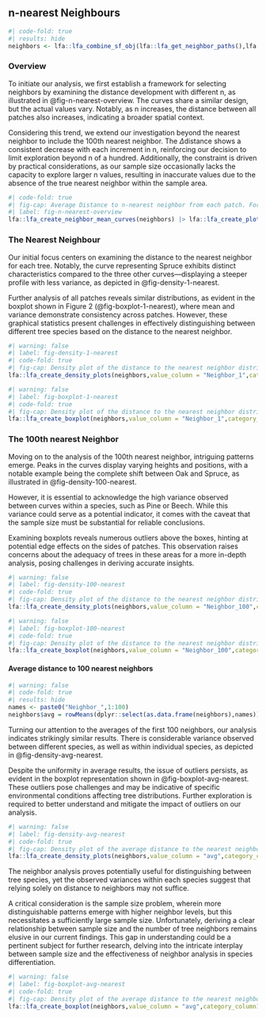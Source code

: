 ## n-nearest Neighbours

```r
#| code-fold: true
#| results: hide
neighbors <- lfa::lfa_combine_sf_obj(lfa::lfa_get_neighbor_paths(),lfa::lfa_get_all_areas())
```

### Overview
To initiate our analysis, we first establish a framework for selecting neighbors by examining the distance development with different n, as illustrated in @fig-n-nearest-overview. The curves share a similar design, but the actual values vary. Notably, as n increases, the distance between all patches also increases, indicating a broader spatial context.

Considering this trend, we extend our investigation beyond the nearest neighbor to include the 100th nearest neighbor. The $\Delta$distance shows a consistent decrease with each increment in n, reinforcing our decision to limit exploration beyond n of a hundred. Additionally, the constraint is driven by practical considerations, as our sample size occasionally lacks the capacity to explore larger n values, resulting in inaccurate values due to the absence of the true nearest neighbor within the sample area.


```r
#| code-fold: true
#| fig-cap: Average Distance to n-nearest neighbor from each patch. For simplicity colored by the dominant specie of each tree.
#| label: fig-n-nearest-overview 
lfa::lfa_create_neighbor_mean_curves(neighbors) |> lfa::lfa_create_plot_per_area()
```


### The Nearest Neighbour
Our initial focus centers on examining the distance to the nearest neighbor for each tree. Notably, the curve representing Spruce exhibits distinct characteristics compared to the three other curves—displaying a steeper profile with less variance, as depicted in @fig-density-1-nearest.

Further analysis of all patches reveals similar distributions, as evident in the boxplot shown in Figure 2 (@fig-boxplot-1-nearest), where mean and variance demonstrate consistency across patches. However, these graphical statistics present challenges in effectively distinguishing between different tree species based on the distance to the nearest neighbor.


```r
#| warning: false
#| label: fig-density-1-nearest
#| code-fold: true
#| fig-cap: Density plot of the distance to the nearest neighbor distribution across all patches grouped by the dominant species.
lfa::lfa_create_density_plots(neighbors,value_column = "Neighbor_1",category_column1 = "area",category_column2 = "specie", title = "Density plots for the nearest neighbor among species and areas", xlims = c(0,15))
```



```r
#| warning: false
#| label: fig-boxplot-1-nearest
#| code-fold: true
#| fig-cap: Density plot of the distance to the nearest neighbor distribution across all patches grouped by the dominant species.
lfa::lfa_create_boxplot(neighbors,value_column = "Neighbor_1",category_column1 = "area",category_column2 = "specie", title = "Box plots for the nearest neighbor among species and areas")
```


### The 100th nearest Neighbor
Moving on to the analysis of the 100th nearest neighbor, intriguing patterns emerge. Peaks in the curves display varying heights and positions, with a notable example being the complete shift between Oak and Spruce, as illustrated in @fig-density-100-nearest.

However, it is essential to acknowledge the high variance observed between curves within a species, such as Pine or Beech. While this variance could serve as a potential indicator, it comes with the caveat that the sample size must be substantial for reliable conclusions.

Examining boxplots reveals numerous outliers above the boxes, hinting at potential edge effects on the sides of patches. This observation raises concerns about the adequacy of trees in these areas for a more in-depth analysis, posing challenges in deriving accurate insights.


```r
#| warning: false
#| label: fig-density-100-nearest
#| code-fold: true
#| fig-cap: Density plot of the distance to the nearest neighbor distribution across all patches grouped by the dominant species.
lfa::lfa_create_density_plots(neighbors,value_column = "Neighbor_100",category_column1 = "area",category_column2 = "specie", title = "Density plots for the nearest neighbor along species and areas", xlims = c(35,100))
```




```r
#| warning: false
#| label: fig-boxplot-100-nearest
#| code-fold: true
#| fig-cap: Density plot of the distance to the nearest neighbor distribution across all patches grouped by the dominant species.
lfa::lfa_create_boxplot(neighbors,value_column = "Neighbor_100",category_column1 = "area",category_column2 = "specie", title = "Box plots for the nearest neighbor along species and areas")
```

#### Average distance to 100 nearest neighbors

```r
#| warning: false
#| code-fold: true
#| results: hide
names <- paste0("Neighbor_",1:100)
neighbors$avg = rowMeans(dplyr::select(as.data.frame(neighbors),names))
```

Turning our attention to the averages of the first 100 neighbors, our analysis indicates strikingly similar results. There is considerable variance observed between different species, as well as within individual species, as depicted in @fig-density-avg-nearest.

Despite the uniformity in average results, the issue of outliers persists, as evident in the boxplot representation shown in @fig-boxplot-avg-nearest. These outliers pose challenges and may be indicative of specific environmental conditions affecting tree distributions. Further exploration is required to better understand and mitigate the impact of outliers on our analysis.



```r
#| warning: false
#| label: fig-density-avg-nearest
#| code-fold: true
#| fig-cap: Density plot of the average distance to the nearest neighbor (n=100) distribution across all patches grouped by the dominant species.
lfa::lfa_create_density_plots(neighbors,value_column = "avg",category_column1 = "area",category_column2 = "specie", title = "Density plots for the average of 100 nearest neighbors", xlims = c(25,60))
```



The neighbor analysis proves potentially useful for distinguishing between tree species, yet the observed variances within each species suggest that relying solely on distance to neighbors may not suffice.

A critical consideration is the sample size problem, wherein more distinguishable patterns emerge with higher neighbor levels, but this necessitates a sufficiently large sample size. Unfortunately, deriving a clear relationship between sample size and the number of tree neighbors remains elusive in our current findings. This gap in understanding could be a pertinent subject for further research, delving into the intricate interplay between sample size and the effectiveness of neighbor analysis in species differentiation.



```r
#| warning: false
#| label: fig-boxplot-avg-nearest
#| code-fold: true
#| fig-cap: Density plot of the average distance to the nearest neighbor (n = 100) distribution across all patches grouped by the dominant species.
lfa::lfa_create_boxplot(neighbors,value_column = "avg",category_column1 = "area",category_column2 = "specie", title = "Box plots for the average to the nearest neighbor across all species and areas")
```
